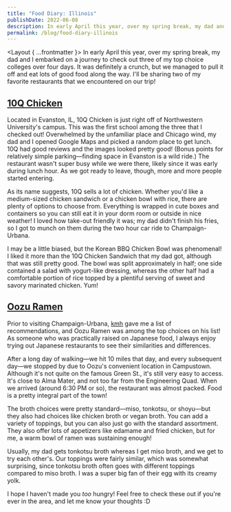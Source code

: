 ```yaml
---
title: "Food Diary: Illinois"
publishDate: 2022-06-08
description: In early April this year, over my spring break, my dad and I embarked on a journey to check out three of my top choice colleges over four days. It was definitely a crunch, but we managed to pull it off and eat lots of good food along the way.
permalink: /blog/food-diary-illinois
---
```



<Layout { ...frontmatter }>
In early April this year, over my spring break, my dad and I embarked on a journey to check out three of my top choice colleges over four days. It was definitely a crunch, but we managed to pull it off and eat lots of good food along the way. I'll be sharing two of my favorite restaurants that we encountered on our trip!

## [10Q Chicken](https://www.10qchicken.com/)

Located in Evanston, IL, 10Q Chicken is just right off of Northwestern University's campus. This was the first school among the three that I checked out! Overwhelmed by the unfamiliar place and Chicago wind, my dad and I opened Google Maps and picked a random place to get lunch. 10Q had good reviews and the images looked pretty good! (Bonus points for relatively simple parking—finding space in Evanston is a wild ride.) The restaurant wasn't super busy while we were there, likely since it was early during lunch hour. As we got ready to leave, though, more and more people started entering.

As its name suggests, 10Q sells a lot of chicken. Whether you'd like a medium-sized chicken sandwich or a chicken bowl with rice, there are plenty of options to choose from. Everything is wrapped in cute boxes and containers so you can still eat it in your dorm room or outside in nice weather! I loved how take-out friendly it was; my dad didn't finish his fries, so I got to munch on them during the two hour car ride to Champaign-Urbana.

I may be a little biased, but the Korean BBQ Chicken Bowl was phenomenal! I liked it more than the 10Q Chicken Sandwich that my dad got, although that was still pretty good. The bowl was split approximately in half; one side contained a salad with yogurt-like dressing, whereas the other half had a comfortable portion of rice topped by a plentiful serving of sweet and savory marinated chicken. Yum!

<BlogImage src={tenq} alt="Korean BBQ Chicken Bowl; $8.49" />

## [Oozu Ramen](https://oozuramen.com/)

Prior to visiting Champaign-Urbana, [kmh](https://kmh.zone) gave me a list of recommendations, and Oozu Ramen was among the top choices on his list! As someone who was practically raised on Japanese food, I always enjoy trying out Japanese restaurants to see their similarities and differences.

After a long day of walking—we hit 10 miles that day, and every subsequent day—we stopped by due to Oozu's convenient location in Campustown. Although it's not quite on the famous Green St., it's still very easy to access. It's close to Alma Mater, and not too far from the Engineering Quad. When we arrived (around 6:30 PM or so), the restaurant was almost packed. Food is a pretty integral part of the town!

The broth choices were pretty standard—miso, tonkotsu, or shoyu—but they also had choices like chicken broth or vegan broth. You can add a variety of toppings, but you can also just go with the standard assortment. They also offer lots of appetizers like edamame and fried chicken, but for me, a warm bowl of ramen was sustaining enough!

Usually, my dad gets tonkotsu broth whereas I get miso broth, and we get to try each other's. Our toppings were fairly similar, which was somewhat surprising, since tonkotsu broth often goes with different toppings compared to miso broth. I was a super big fan of their egg with its creamy yolk.

<BlogImage src={oozu} alt="Miso Ramen; $13.50" />

I hope I haven't made you _too_ hungry! Feel free to check these out if you're ever in the area, and let me know your thoughts :D

</Layout>
